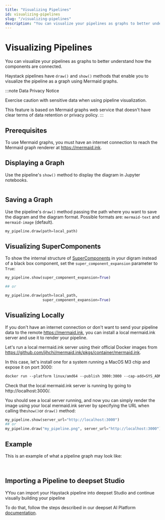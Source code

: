 ```yaml
---
title: "Visualizing Pipelines"
id: visualizing-pipelines
slug: "/visualizing-pipelines"
description: "You can visualize your pipelines as graphs to better understand how the components are connected."
---
```



# Visualizing Pipelines

You can visualize your pipelines as graphs to better understand how the components are connected.

Haystack pipelines have  `draw()` and `show()` methods that enable you to visualize the pipeline as a graph using Mermaid graphs.

:::note
Data Privacy Notice

Exercise caution with sensitive data when using pipeline visualization.

This feature is based on Mermaid graphs web service that doesn't have clear terms of data retention or privacy policy.
:::

## Prerequisites

To use Mermaid graphs, you must have an internet connection to reach the Mermaid graph renderer at https://mermaid.ink.

## Displaying a Graph

Use the pipeline's `show()` method to display the diagram in Jupyter notebooks.

```python

```

## Saving a Graph

Use the pipeline's `draw()` method passing the path where you want to save the diagram and the diagram format. Possible formats are:  `mermaid-text` and `mermaid-image` (default).

```python
my_pipeline.draw(path=local_path)
```

## Visualizing SuperComponents

To show the internal structure of [SuperComponents](../components/supercomponents.mdx) in your digram instead of a black box component, set the `super_component_expansion` parameter to `True`:

```python
my_pipeline.show(super_component_expansion=True)

## or

my_pipeline.draw(path=local_path,
                 super_component_expansion=True)
```

## Visualizing Locally

If you don't have an internet connection or don't want to send your pipeline data to the remote https://mermaid.ink, you can install a local mermaid.ink server and use it to render your pipeline.

Let's run a local mermaid.ink server using their official Docker images from https://github.com/jihchi/mermaid.ink/pkgs/container/mermaid.ink.

In this case, let's install one for a system running a MacOS M3 chip and expose it on port 3000:

```dockerfile
docker run --platform linux/amd64 --publish 3000:3000 --cap-add=SYS_ADMIN ghcr.io/jihchi/mermaid.ink
```

Check that the local mermaid.ink server is running by going to http://localhost:3000/.

You should see a local server running, and now you can simply render the image using your local mermaid.ink server by specifying the URL when calling the`show()`or `draw()`  method:

```python
my_pipeline.show(server_url="http://localhost:3000")
## or
my_pipeline.draw("my_pipeline.png", server_url="http://localhost:3000")
```

## Example

This is an example of what a pipeline graph may look like:

<ClickableImage src="/img/46a8989-Untitled.png" alt="RAG pipeline flowchart showing the data flow from query through retriever, prompt builder, language model, and answer builder components" size="large" />

<br />

## Importing a Pipeline to deepset Studio

YYou can import your Haystack pipeline into deepset Studio and continue visually building your pipeline

To do that, follow the steps described in our deepset AI Platform [documentation](https://docs.cloud.deepset.ai/docs/import-a-pipeline#import-your-pipeline).
